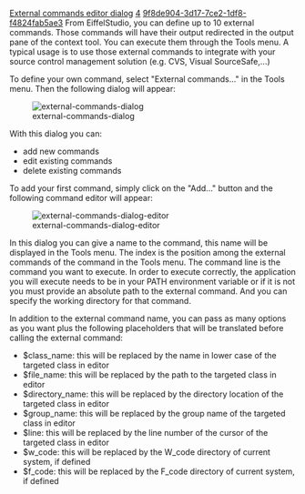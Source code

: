 [[Property:title|External commands editor dialog]]
[[Property:weight|4]]
[[Property:uuid|9f8de904-3d17-7ce2-1df8-f4824fab5ae3]]
From EiffelStudio, you can define up to 10 external commands. Those commands will have their output redirected in the output pane of the context tool. You can execute them through the Tools menu. A typical usage is to use those external commands to integrate with your source control management solution (e.g. CVS, Visual SourceSafe,...)

To define your own command, select "External commands..." in the Tools menu. Then the following dialog will appear:


[[Image:external-commands-dialog]]  


With this dialog you can:
* add new commands
* edit existing commands
* delete existing commands

To add your first command, simply click on the "Add..." button and the following command editor will appear:


[[Image:external-commands-dialog-editor]]  


In this dialog you can give a name to the command, this name will be displayed in the Tools menu. The index is the position among the external commands of the command in the Tools menu. The command line is the command you want to execute. In order to execute correctly, the application you will execute needs to be in your PATH environment variable or if it is not you must provide an absolute path to the external command. And you can specify the working directory for that command.

In addition to the external command name, you can pass as many options as you want plus the following placeholders that will be translated before calling the external command:
* $class_name: this will be replaced by the name in lower case of the targeted class in editor
* $file_name: this will be replaced by the path to the targeted class in editor
* $directory_name: this will be replaced by the directory location of the targeted class in editor
* $group_name: this will be replaced by the group name of the targeted class in editor
* $line: this will be replaced by the line number of the cursor of the targeted class in editor
* $w_code: this will be replaced by the W_code directory of current system, if defined
* $f_code: this will be replaced by the F_code directory of current system, if defined




